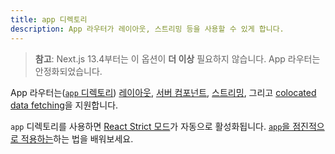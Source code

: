 ```yaml
---
title: app 디렉토리
description: App 라우터가 레이아웃, 스트리밍 등을 사용할 수 있게 합니다.
---
```


> **참고**: Next.js 13.4부터는 이 옵션이 **더 이상** 필요하지 않습니다. App 라우터는 안정화되었습니다.

App 라우터는([`app` 디렉토리](/docs/app/building-your-application/routing)) [레이아웃](/docs/app/building-your-application/routing/pages-and-layouts), [서버 컴포넌트](/docs/getting-started/react-essentials#server-components), [스트리밍](/docs/app/building-your-application/routing/loading-ui-and-streaming), 그리고 [colocated data fetching](/docs/app/building-your-application/data-fetching)을 지원합니다.

`app` 디렉토리를 사용하면 [React Strict 모드](https://react.dev/reference/react/StrictMode)가 자동으로 활성화됩니다. [`app`을 점진적으로 적용하는](/docs/pages/building-your-application/upgrading/app-router-migration#migrating-from-pages-to-app)하는 법을 배워보세요.
